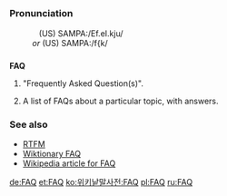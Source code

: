 =={{en}}==

===Pronunciation===
:&nbsp;&nbsp;&nbsp;(US) SAMPA:/Ef.eI.kju/
:<i>or</i> (US) SAMPA:/f{k/

==={{initialism}}===
'''FAQ'''

# {{internet}} "Frequently Asked Question(s)".
# {{internet}} A list of FAQs about a particular topic, with answers.

===See also===
* [[RTFM]]
* [[Wiktionary:Wiktionary FAQ|Wiktionary FAQ]]
* [[w:FAQ|Wikipedia article for FAQ]]

[[de:FAQ]]
[[et:FAQ]]
[[ko:위키낱말사전:FAQ]]
[[pl:FAQ]]
[[ru:FAQ]]